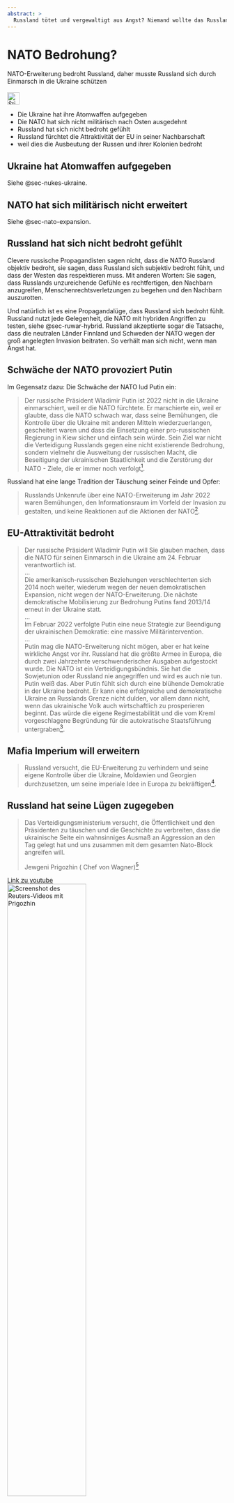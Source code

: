 ```yaml
---
abstract: > 
  Russland tötet und vergewaltigt aus Angst? Niemand wollte das Russland angreifen, schon gar nicht die Ukraine. Aber Russland will nicht, dass die Ukraine der EU beitritt.
---
```


# NATO Bedrohung? {#sec-nato-threat}

::: {.callout-caution title="Mythos"}
NATO-Erweiterung bedroht Russland, daher musste Russland sich durch Einmarsch in die Ukraine schützen
[<br></br>![Stichwortsuche in EUvsDisinfo](../all_common_img/EUvsDisinfo_400x240.jpg){height=2em}](https://euvsdisinfo.eu/disinformation-cases/?text=nato%20%20threatens%20russia&sort=relevance)
:::

::: {.callout-tip title="Wahrheit"}
- Die Ukraine hat ihre Atomwaffen aufgegeben
- Die NATO hat sich nicht militärisch nach Osten ausgedehnt
- Russland hat sich nicht bedroht gefühlt
- Russland fürchtet die Attraktivität der EU in seiner Nachbarschaft
- weil dies die Ausbeutung der Russen und ihrer Kolonien bedroht
:::


## Ukraine hat Atomwaffen aufgegeben

Siehe @sec-nukes-ukraine.

## NATO hat sich militärisch nicht erweitert

Siehe @sec-nato-expansion.

## Russland hat sich nicht bedroht gefühlt

Clevere russische Propagandisten sagen nicht, dass die NATO Russland objektiv bedroht, sie sagen, dass Russland sich subjektiv bedroht fühlt, und dass der Westen das respektieren muss. Mit anderen Worten: Sie sagen, dass Russlands unzureichende Gefühle es rechtfertigen, den Nachbarn anzugreifen, Menschenrechtsverletzungen zu begehen und den Nachbarn auszurotten. 

Und natürlich ist es eine Propagandalüge, dass Russland sich bedroht fühlt. Russland nutzt jede Gelegenheit, die NATO mit hybriden Angriffen zu testen, siehe @sec-ruwar-hybrid. Russland akzeptierte sogar die Tatsache, dass die neutralen Länder Finnland und Schweden der NATO wegen der groß angelegten Invasion beitraten. So verhält man sich nicht, wenn man Angst hat.  

## Schwäche der NATO provoziert Putin

Im Gegensatz dazu: Die Schwäche der NATO lud Putin ein: 

> Der russische Präsident Wladimir Putin ist 2022 nicht in die Ukraine einmarschiert, weil er die NATO fürchtete. Er marschierte ein, weil er glaubte, dass die NATO schwach war, dass seine Bemühungen, die Kontrolle über die Ukraine mit anderen Mitteln wiederzuerlangen, gescheitert waren und dass die Einsetzung einer pro-russischen Regierung in Kiew sicher und einfach sein würde. Sein Ziel war nicht die Verteidigung Russlands gegen eine nicht existierende Bedrohung, sondern vielmehr die Ausweitung der russischen Macht, die Beseitigung der ukrainischen Staatlichkeit und die Zerstörung der NATO - Ziele, die er immer noch verfolgt[^nato-thread-1].

Russland hat eine lange Tradition der Täuschung seiner Feinde und Opfer:

> Russlands Unkenrufe über eine NATO-Erweiterung im Jahr 2022 waren Bemühungen, den Informationsraum im Vorfeld der Invasion zu gestalten, und keine Reaktionen auf die Aktionen der NATO[^nato-thread-1].


## EU-Attraktivität bedroht

> Der russische Präsident Wladimir Putin will Sie glauben machen, dass die NATO für seinen Einmarsch in die Ukraine am 24. Februar verantwortlich ist.  
> ...  
> Die amerikanisch-russischen Beziehungen verschlechterten sich 2014 noch weiter, wiederum wegen der neuen demokratischen Expansion, nicht wegen der NATO-Erweiterung. Die nächste demokratische Mobilisierung zur Bedrohung Putins fand 2013/14 erneut in der Ukraine statt.  
> ...  
> Im Februar 2022 verfolgte Putin eine neue Strategie zur Beendigung der ukrainischen Demokratie: eine massive Militärintervention.   
> ...  
> Putin mag die NATO-Erweiterung nicht mögen, aber er hat keine wirkliche Angst vor ihr. Russland hat die größte Armee in Europa, die durch zwei Jahrzehnte verschwenderischer Ausgaben aufgestockt wurde. Die NATO ist ein Verteidigungsbündnis. Sie hat die Sowjetunion oder Russland nie angegriffen und wird es auch nie tun. Putin weiß das. Aber Putin fühlt sich durch eine blühende Demokratie in der Ukraine bedroht. Er kann eine erfolgreiche und demokratische Ukraine an Russlands Grenze nicht dulden, vor allem dann nicht, wenn das ukrainische Volk auch wirtschaftlich zu prosperieren beginnt. Das würde die eigene Regimestabilität und die vom Kreml vorgeschlagene Begründung für die autokratische Staatsführung untergraben[^nato-threat-2].


## Mafia Imperium will erweitern

> Russland versucht, die EU-Erweiterung zu verhindern und seine eigene Kontrolle über die Ukraine, Moldawien und Georgien durchzusetzen, um seine imperiale Idee in Europa zu bekräftigen[^nato-threat-3].


## Russland hat seine Lügen zugegeben

> Das Verteidigungsministerium versucht, die Öffentlichkeit und den Präsidenten zu täuschen und die Geschichte zu verbreiten, dass die ukrainische Seite ein wahnsinniges Ausmaß an Aggression an den Tag gelegt hat und uns zusammen mit dem gesamten Nato-Block angreifen will.  
>  
> Jewgeni Prigozhin ( Chef von Wagner)[^nato-threat-4]

[Link zu youtube  
![Screenshot des Reuters-Videos mit Prigozhin](nato-prigozhin.jpg){width=60%}](https://www.youtube.com/watch?v=V8thO6S5duE)


[^nato-thread-1]: Weakness is Lethal: Why Putin Invaded Ukraine and How the War Must End. (Oct 1, 2023). Institute for the STUDY OF WAR (ISW). [https://understandingwar.org/backgrounder/weakness-lethal-why-putin-invaded-ukraine-and-how-war-must-end](https://understandingwar.org/backgrounder/weakness-lethal-why-putin-invaded-ukraine-and-how-war-must-end)
  
[^nato-threat-2]: Person & McFaul (2022 April) What Putin Fears Most.  Journal of Democracy, Volume 33, Issue 2, Page 18–27. [https://www.journalofdemocracy.org/articles/what-putin-fears-most/](https://www.journalofdemocracy.org/articles/what-putin-fears-most/)

[^nato-threat-3]: Nicholas Lokker and Kate Johnston  (July 15, 2024) 
For Putin, the EU Is a Bigger Threat Than NATO. Center for a New American Security
[https://www.cnas.org/publications/commentary/for-putin-the-eu-is-a-bigger-threat-than-nato](https://www.cnas.org/publications/commentary/for-putin-the-eu-is-a-bigger-threat-than-nato)

[^nato-threat-4]: Pjotr Sauer (23 Jun 2022) Wagner chief accuses Moscow of lying to public about Ukraine. Yevgeny Prigozhin dismisses justification for war that Kyiv was planning 2022 attack on Donbas and Crimea. The Guardian. [https://www.theguardian.com/world/2023/jun/23/wagner-chief-accuses-moscow-of-lying-to-public-about-ukraine-yevgeny-prigozhin](https://www.theguardian.com/world/2023/jun/23/wagner-chief-accuses-moscow-of-lying-to-public-about-ukraine-yevgeny-prigozhin)
